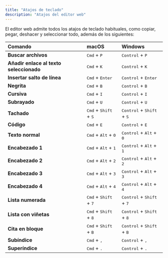 ```yaml
---
title: "Atajos de teclado"
description: "Atajos del editor web"
---
```


El editor web admite todos los atajos de teclado habituales, como copiar, pegar, deshacer y seleccionar todo, además de los siguientes:

| Comando | macOS | Windows |
|:--------|:------|:--------|
| **Buscar archivos** | <kbd>Cmd</kbd> + <kbd>P</kbd> | <kbd>Control</kbd> + <kbd>P</kbd> |
| **Añadir enlace al texto seleccionado** | <kbd>Cmd</kbd> + <kbd>K</kbd> | <kbd>Control</kbd> + <kbd>K</kbd> |
| **Insertar salto de línea** | <kbd>Cmd</kbd> + <kbd>Enter</kbd> | <kbd>Control</kbd> + <kbd>Enter</kbd> |
| **Negrita** | <kbd>Cmd</kbd> + <kbd>B</kbd> | <kbd>Control</kbd> + <kbd>B</kbd> |
| **Cursiva** | <kbd>Cmd</kbd> + <kbd>I</kbd> | <kbd>Control</kbd> + <kbd>I</kbd> |
| **Subrayado** | <kbd>Cmd</kbd> + <kbd>U</kbd> | <kbd>Control</kbd> + <kbd>U</kbd> |
| **Tachado** | <kbd>Cmd</kbd> + <kbd>Shift</kbd> + <kbd>S</kbd> | <kbd>Control</kbd> + <kbd>Shift</kbd> + <kbd>S</kbd> |
| **Código** | <kbd>Cmd</kbd> + <kbd>E</kbd> | <kbd>Control</kbd> + <kbd>E</kbd> |
| **Texto normal** | <kbd>Cmd</kbd> + <kbd>Alt</kbd> + <kbd>0</kbd> | <kbd>Control</kbd> + <kbd>Alt</kbd> + <kbd>0</kbd> |
| **Encabezado 1** | <kbd>Cmd</kbd> + <kbd>Alt</kbd> + <kbd>1</kbd> | <kbd>Control</kbd> + <kbd>Alt</kbd> + <kbd>1</kbd> |
| **Encabezado 2** | <kbd>Cmd</kbd> + <kbd>Alt</kbd> + <kbd>2</kbd> | <kbd>Control</kbd> + <kbd>Alt</kbd> + <kbd>2</kbd> |
| **Encabezado 3** | <kbd>Cmd</kbd> + <kbd>Alt</kbd> + <kbd>3</kbd> | <kbd>Control</kbd> + <kbd>Alt</kbd> + <kbd>3</kbd> |
| **Encabezado 4** | <kbd>Cmd</kbd> + <kbd>Alt</kbd> + <kbd>4</kbd> | <kbd>Control</kbd> + <kbd>Alt</kbd> + <kbd>4</kbd> |
| **Lista numerada** | <kbd>Cmd</kbd> + <kbd>Shift</kbd> + <kbd>7</kbd> | <kbd>Control</kbd> + <kbd>Shift</kbd> + <kbd>7</kbd> |
| **Lista con viñetas** | <kbd>Cmd</kbd> + <kbd>Shift</kbd> + <kbd>8</kbd> | <kbd>Control</kbd> + <kbd>Shift</kbd> + <kbd>8</kbd> |
| **Cita en bloque** | <kbd>Cmd</kbd> + <kbd>Shift</kbd> + <kbd>B</kbd> | <kbd>Control</kbd> + <kbd>Shift</kbd> + <kbd>B</kbd> |
| **Subíndice** | <kbd>Cmd</kbd> + <kbd>,</kbd> | <kbd>Control</kbd> + <kbd>,</kbd> |
| **Superíndice** | <kbd>Cmd</kbd> + <kbd>.</kbd> | <kbd>Control</kbd> + <kbd>.</kbd> |